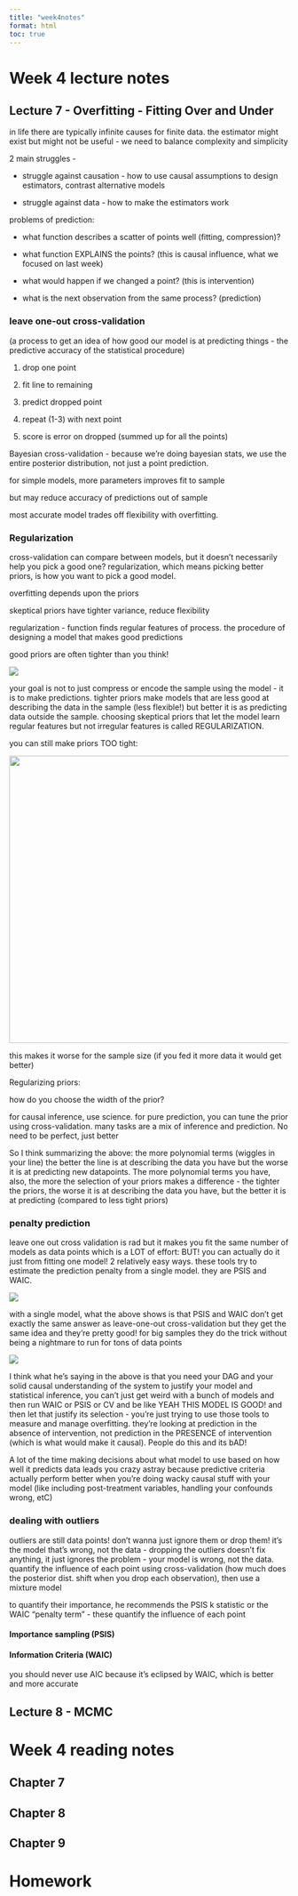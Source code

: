 ```yaml
---
title: "week4notes"
format: html
toc: true
---
```


# Week 4 lecture notes

## Lecture 7 - Overfitting - Fitting Over and Under

in life there are typically infinite causes for finite data. the estimator might exist but might not be useful - we need to balance complexity and simplicity

2 main struggles -

-   struggle against causation - how to use causal assumptions to design estimators, contrast alternative models

-   struggle against data - how to make the estimators work

problems of prediction:

-   what function describes a scatter of points well (fitting, compression)?

-   what function EXPLAINS the points? (this is causal influence, what we focused on last week)

-   what would happen if we changed a point? (this is intervention)

-   what is the next observation from the same process? (prediction)

### leave one-out cross-validation

(a process to get an idea of how good our model is at predicting things - the predictive accuracy of the statistical procedure)

1.  drop one point

2.  fit line to remaining

3.  predict dropped point

4.  repeat (1-3) with next point

5.  score is error on dropped (summed up for all the points)

Bayesian cross-validation - because we're doing bayesian stats, we use the entire posterior distribution, not just a point prediction.

for simple models, more parameters improves fit to sample

but may reduce accuracy of predictions out of sample

most accurate model trades off flexibility with overfitting.

### Regularization

cross-validation can compare between models, but it doesn't necessarily help you pick a good one? regularization, which means picking better priors, is how you want to pick a good model.

overfitting depends upon the priors

skeptical priors have tighter variance, reduce flexibility

regularization - function finds regular features of process. the procedure of designing a model that makes good predictions

good priors are often tighter than you think!

![](images/Screenshot%202025-04-04%20at%2016.50.36.png)

your goal is not to just compress or encode the sample using the model - it is to make predictions. tighter priors make models that are less good at describing the data in the sample (less flexible!) but better it is as predicting data outside the sample. choosing skeptical priors that let the model learn regular features but not irregular features is called REGULARIZATION.

you can still make priors TOO tight:

![](images/Screenshot%202025-04-04%20at%2016.53.59.png){width="517"}

this makes it worse for the sample size (if you fed it more data it would get better)

Regularizing priors:

how do you choose the width of the prior?

for causal inference, use science. for pure prediction, you can tune the prior using cross-validation. many tasks are a mix of inference and prediction. No need to be perfect, just better

So I think summarizing the above: the more polynomial terms (wiggles in your line) the better the line is at describing the data you have but the worse it is at predicting new datapoints. The more polynomial terms you have, also, the more the selection of your priors makes a difference - the tighter the priors, the worse it is at describing the data you have, but the better it is at predicting (compared to less tight priors)

### penalty prediction

leave one out cross validation is rad but it makes you fit the same number of models as data points which is a LOT of effort: BUT! you can actually do it just from fitting one model! 2 relatively easy ways. these tools try to estimate the prediction penalty from a single model. they are PSIS and WAIC.

![](images/Screenshot%202025-04-11%20at%2013.24.21.png)

with a single model, what the above shows is that PSIS and WAIC don't get exactly the same answer as leave-one-out cross-validation but they get the same idea and they're pretty good! for big samples they do the trick without being a nightmare to run for tons of data points

![](images/Screenshot%202025-04-11%20at%2013.26.09.png)

I think what he's saying in the above is that you need your DAG and your solid causal understanding of the system to justify your model and statistical inference, you can't just get weird with a bunch of models and then run WAIC or PSIS or CV and be like YEAH THIS MODEL IS GOOD! and then let that justify its selection - you're just trying to use those tools to measure and manage overfitting. they're looking at prediction in the absence of intervention, not prediction in the PRESENCE of intervention (which is what would make it causal). People do this and its bAD!

A lot of the time making decisions about what model to use based on how well it predicts data leads you crazy astray because predictive criteria actually perform better when you're doing wacky causal stuff with your model (like including post-treatment variables, handling your confounds wrong, etC)

### dealing with outliers

outliers are still data points! don't wanna just ignore them or drop them! it's the model that's wrong, not the data - dropping the outliers doesn't fix anything, it just ignores the problem - your model is wrong, not the data. quantify the influence of each point using cross-validation (how much does the posterior dist. shift when you drop each observation), then use a mixture model

to quantify their importance, he recommends the PSIS k statistic or the WAIC "penalty term" - these quantify the influence of each point

#### Importance sampling (PSIS)

#### Information Criteria (WAIC)

you should never use AIC because it's eclipsed by WAIC, which is better and more accurate

## Lecture 8 - MCMC

# Week 4 reading notes

## Chapter 7

## Chapter 8

## Chapter 9

# Homework
